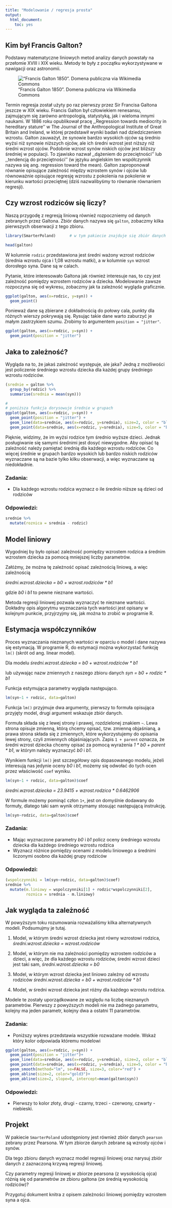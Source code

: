 ```yaml
---
title: "Modelowanie / regresja prosta"
output:
  html_document:
    toc: yes
---
```


## Kim był Francis Galton?

Podstawy matematyczne liniowych metod analizy danych powstały na przełomie XVIII i XIX
wieku. Metody te były z początku wykorzystywane w nawigacji oraz astronomii.

!["Francis Galton 1850". Domena publiczna via Wikimedia Commons](Francis_Galton.jpg)

Termin regresja został użyty po raz pierwszy przez Sir Francisa Galtona jeszcze
w XIX wieku. Francis Galton był człowiekiem renesansu, zajmującym się zarówno
antropologią, statystyką, jak i wieloma innymi naukami. W 1886 roku opublikował
pracę ,,Regression towards mediocrity in hereditary stature'' w The Journal of
the Anthropological Institute of Great Britain and Ireland, w której
przedstawił wyniki badań nad dziedziczeniem wzrostu. Galton zauważył, że synowie
bardzo wysokich ojców są średnio wyżsi niż synowie niższych ojców, ale ich
średni wzrost jest niższy niż średni wzrost ojców. Podobnie wzrost synów niskich
ojców jest bliższy średniej w populacji. To zjawisko nazwał ,,dążeniem do przeciętności''
lub ,,tendencją do przeciętności'' (w języku angielskim ten współczynnik
nazywa się ang. regression toward the mean). Galton zaproponował równanie
opisujące zależność między wzrostem synów i ojców lub równoważnie opisujące
regresję wzrostu z pokolenia na pokolenie w kierunku wartości przeciętnej (dziś
nazwalibyśmy to równanie równaniem regresji). 

## Czy wzrost rodziców się liczy?

Naszą przygodę z regresją liniową również rozpoczniemy od danych zebranych przez Galtona.
Zbiór danych nazywa się `galton`, zobaczmy kilka pierwszych obserwacji z tego zbioru.

```r
library(SmarterPoland)      # w tym pakiecie znajduje się zbiór danych galton

head(galton)
```

W kolumnie `rodzic` przedstawiona jest średni ważony wzrost rodziców (średnia wzrostu
ojca i 1,08 wzrostu matki), a w kolumnie `syn` wzrost dorosłego syna. Dane są w calach.

Pytanie, które interesowało Galtona jak również interesuje nas, to czy jest zależność pomiędzy wzrostem rodziców a dziecka.
Modelowanie zawsze rozpoczyna się od wykresu, zobaczmy jak ta zależność wygląda graficznie.

```r
ggplot(galton, aes(x=rodzic, y=syn)) + 
  geom_point() 
```

Ponieważ dane są zbierane z dokładnością do połowy cala, punkty dla różnych wierszy pokrywają się. 
Rysując takie dane warto zaburzyć je małym zastrzykiem szumu.
Zrobimy to argumentem `position = "jitter"`.

```r
ggplot(galton, aes(x=rodzic, y=syn)) + 
  geom_point(position = "jitter") 
```

## Jaka to zależność?

Wygląda na to, że jakaś zależność występuje, ale jaka?
Jedną z możliwości jest policzenie średniego wzrostu dziecka dla każdej grupy średniego wzrostu rodziców.

```r
(srednie = galton %>%
  group_by(rodzic) %>%
  summarise(srednia = mean(syn)))

#
# poniższa funkcja dorysowuje średnie w grupach
ggplot(galton, aes(x=rodzic, y=syn)) + 
  geom_point(position = "jitter") +
  geom_line(data=srednie, aes(x=rodzic, y=srednia), size=2, color = "blue") + 
  geom_point(data=srednie, aes(x=rodzic, y=srednia), size=5, color = "blue") 
```

Pięknie, widzimy, że im wyżsi rodzice tym średnio wyższe dzieci. 
Jednak posługiwanie się samymi średnimi jest dosyć niewygodne.
Aby opisać tą zależność należy pamiętać średnią dla każdego wzrostu rodziców.
Co więcej średnie w grupach bardzo wysokich lub bardzo niskich rodziców wyznaczane są na bazie tylko kilku obserwacji, a więc wyznaczane są niedokładnie.

### Zadania:
+ Dla każdego wzrostu rodzica wyznacz o ile średnio niższe są dzieci od rodziców

### Odpowiedzi:
```r
srednie %>%
  mutate(roznica = srednia - rodzic)
```


## Model liniowy

Wygodniej by było opisać zależność pomiędzy wzrostem rodzica a średnim wzrostem dziecka za pomocą mniejszej liczby parametrów.

Załóżmy, że można tę zależność opisać zależnością liniową, a więc zależnością

_średni.wzrost.dziecka = b0 + wzrost.rodziców * b1_

gdzie _b0_ i _b1_ to pewne nieznane wartości. 

Metoda regresji liniowej pozwala wyznaczyć te nieznane wartości.
Dokładny opis algorytmu wyznaczania tych wartości jest opisany w kolejnym punkcie,
przyjrzyjmy się, jak można to zrobić w programie R.

## Estymacja współczynników

Proces wyznaczania nieznanych wartości w oparciu o model i dane nazywa się estymacją.
W programie R, do estymacji można wykorzystać funkcję `lm()` (skrót od ang. linear model).

Dla modelu 
_średni.wzrost.dziecka = b0 + wzrost.rodziców * b1_

lub używając nazw zmiennych z naszego zbioru danych
_syn = b0 + rodzic * b1_

Funkcja estymująca parametry wygląda następująco.

```r
lm(syn~1 + rodzic, data=galton)
```

Funkcja `lm()` przyjmuje dwa argumenty, pierwszy to formuła opisująca przyjęty model, drugi argument wskazuje zbiór danych.

Formuła składa się z lewej strony i prawej, rozdzielonej znakiem `~`. Lewa strona opisuje zmienną, którą chcemy opisać, tzw. zmienną objaśnianą, a prawa strona składa się z zmiennych, które wykorzystujemy do opisania lewej strony, czyli zmiennych objaśniających. Zapis `1 + parent` oznacza, że średni wzrost dziecka chcemy opisać za pomocą wyrażenia _1 * b0 + parent * b1_,
w którym należy wyznaczyć _b0_ i _b1_.

Wynikiem funkcji `lm()` jest szczegółowy opis dopasowanego modelu, jeżeli interesują nas jedynie oceny  _b0_ i _b1_, możemy się odwołać do tych ocen przez właściwość `coef` wyniku.

```r
lm(syn~1 + rodzic, data=galton)$coef
```

_średni.wzrost.dziecka = 23.9415 + wzrost.rodzica * 0.6462906_

W formule możemy pominąć człon `1+`, jest on domyślnie dodawany do formuły, dlatego taki sam wynik otrzymamy stosując następującą instrukcję.

```r
lm(syn~rodzic, data=galton)$coef
```

### Zadania:
+ Mając wyznaczone parametry _b0_ i _b1_ policz oceny średniego wzrostu dziecka dla każdego średniego wzrostu rodzica
+ Wyznacz różnice pomiędzy ocenami z modelu liniowego a średnimi liczonymi osobno dla każdej grupy rodziców

### Odpowiedzi:
```r
(wspolczynniki = lm(syn~rodzic, data=galton)$coef)
srednie %>%
  mutate(m.liniowy = wspolczynniki[1] + rodzic*wspolczynniki[2],
         roznica = srednia - m.liniowy)
```

## Jak wygląda ta zależność

W powyższym toku rozumowania rozważaliśmy kilka alternatywnych modeli. Podsumujmy je tutaj. 

1. Model, w którym średni wzrost dziecka jest równy wzrostowi rodzica,
_średni.wzrost.dziecka = wzrost.rodziców_

2. Model, w którym nie ma zależności pomiędzy wzrostem rodziców a dzieci, a więc, że dla każdego wzrostu rodziców, średni wzrost dzieci jest taki sam,
_średni.wzrost.dziecka = b0_

3. Model, w którym wzrost dziecka jest liniowo zależny od wzrostu rodziców
_średni.wzrost.dziecka = b0 + wzrost.rodziców * b1_

4. Model, w średni wzrost dziecka jest różny dla każdego wzrostu rodzica.

Modele te zostały uporządkowane ze względu na liczbę nieznanych parametrów. Pierwszy z powyższych modeli nie ma żadnego parametru, kolejny ma jeden parametr, kolejny dwa a ostatni 11 parametrów.

### Zadania:
+ Poniższy wykres przedstawia wszystkie rozważane modele. Wskaż który kolor odpowiada któremu modelowi

```r
ggplot(galton, aes(x=rodzic, y=syn)) + 
  geom_point(position = "jitter")+
  geom_line(data=srednie, aes(x=rodzic, y=srednia), size=2, color = "blue") + 
  geom_point(data=srednie, aes(x=rodzic, y=srednia), size=5, color = "blue")  + 
  geom_smooth(method="lm", se=FALSE, size=3, color="red") +
  geom_abline(size=2, color="gold3")+
  geom_abline(size=2, slope=0, intercept=mean(galton$syn))
```

### Odpowiedzi:
+ Pierwszy to kolor złoty, drugi - czarny, trzeci - czerwony, czwarty - niebieski.


## Projekt
W pakiecie `SmarterPoland` udostępniony jest również zbiór danych `pearson` zebrany przez Pearsona. W tym zbiorze danych zebrane są wzrosty ojców i synów.

Dla tego zbioru danych wyznacz model regresji liniowej oraz narysuj zbiór danych z zaznaczoną krzywą regresji liniowej.

Czy parametry regresji liniowej w zbiorze pearsona (z wysokością ojca) różnią się od parametrów ze zbioru galtona (ze średnią wysokością rodziców)?

Przygotuj dokument knitra z opisem zależności liniowej pomiędzy wzrostem syna a ojca.

